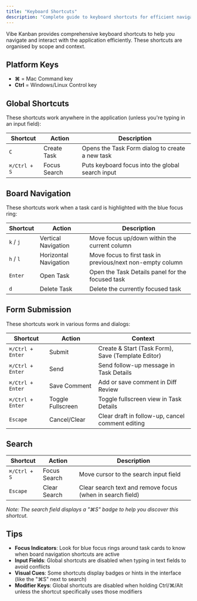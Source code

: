 ```yaml
---
title: "Keyboard Shortcuts"
description: "Complete guide to keyboard shortcuts for efficient navigation and interaction in Vibe Kanban"
---
```


Vibe Kanban provides comprehensive keyboard shortcuts to help you navigate and interact with the application efficiently. These shortcuts are organised by scope and context.

## Platform Keys

- **⌘** = Mac Command key
- **Ctrl** = Windows/Linux Control key

## Global Shortcuts

These shortcuts work anywhere in the application (unless you're typing in an input field):

| Shortcut | Action | Description |
|----------|--------|-------------|
| `C` | Create Task | Opens the Task Form dialog to create a new task |
| `⌘/Ctrl + S` | Focus Search | Puts keyboard focus into the global search input |

## Board Navigation

These shortcuts work when a task card is highlighted with the blue focus ring:

| Shortcut | Action | Description |
|----------|--------|-------------|
| `k` / `j` | Vertical Navigation | Move focus up/down within the current column |
| `h` / `l` | Horizontal Navigation | Move focus to first task in previous/next non-empty column |
| `Enter` | Open Task | Open the Task Details panel for the focused task |
| `d` | Delete Task | Delete the currently focused task |

## Form Submission

These shortcuts work in various forms and dialogs:

| Shortcut | Action | Context |
|----------|--------|---------|
| `⌘/Ctrl + Enter` | Submit | Create & Start (Task Form), Save (Template Editor) |
| `⌘/Ctrl + Enter` | Send | Send follow-up message in Task Details |
| `⌘/Ctrl + Enter` | Save Comment | Add or save comment in Diff Review |
| `⌘/Ctrl + Enter` | Toggle Fullscreen | Toggle fullscreen view in Task Details |
| `Escape` | Cancel/Clear | Clear draft in follow-up, cancel comment editing |

## Search

| Shortcut | Action | Description |
|----------|--------|-------------|
| `⌘/Ctrl + S` | Focus Search | Move cursor to the search input field |
| `Escape` | Clear Search | Clear search text and remove focus (when in search field) |

*Note: The search field displays a "⌘S" badge to help you discover this shortcut.*

## Tips

- **Focus Indicators**: Look for blue focus rings around task cards to know when board navigation shortcuts are active
- **Input Fields**: Global shortcuts are disabled when typing in text fields to avoid conflicts
- **Visual Cues**: Some shortcuts display badges or hints in the interface (like the "⌘S" next to search)
- **Modifier Keys**: Global shortcuts are disabled when holding Ctrl/⌘/Alt unless the shortcut specifically uses those modifiers
